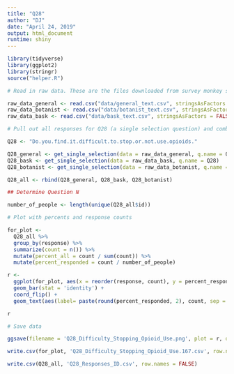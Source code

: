 ```yaml
---
title: "Q28"
author: "DJ"
date: "April 24, 2019"
output: html_document
runtime: shiny
---
```


```r
library(tidyverse)
library(ggplot2)
library(stringr)
source("helper.R")
```

```r
# Read in raw data. These are the files downloaded from survey monkey saved as a .csv

raw_data_general <- read.csv("data/general_text.csv", stringsAsFactors = FALSE)
raw_data_botanist <- read.csv("data/botanist_text.csv", stringsAsFactors = FALSE)
raw_data_bask <- read.csv("data/bask_text.csv", stringsAsFactors = FALSE)

```

```r
# Pull out all responses for Q28 (a single selection question) and combine

Q28 <- "Do.you.find.it.difficult.to.stop.or.not.use.opioids."

Q28_general <- get_single_selection(data = raw_data_general, q.name = Q28)
Q28_bask <- get_single_selection(data = raw_data_bask, q.name = Q28)
Q28_botanist <- get_single_selection(data = raw_data_botanist, q.name = Q28)

Q28_all <- rbind(Q28_general, Q28_bask, Q28_botanist)

## Determine Question N

number_of_people <- length(unique(Q28_all$id))

```

```r
# Plot with percents and response counts

for_plot <- 
  Q28_all %>%
  group_by(response) %>%
  summarize(count = n()) %>%
  mutate(percent_all = count / sum(count)) %>%
  mutate(percent_responded = count / number_of_people)

r <- 
  ggplot(for_plot, aes(x = reorder(response, count), y = percent_responded)) +
  geom_bar(stat = 'identity') +
  coord_flip() +
  geom_text(aes(label= paste(round(percent_responded, 2), count, sep = "***")))

r

```

```r
# Save data

ggsave(filename = 'Q28_Difficulty_Stopping_Opioid_Use.png', plot = r, device = 'png')

write.csv(for_plot, 'Q28_Difficulty_Stopping_Opioid_Use.167.csv', row.names = FALSE)

write.csv(Q28_all, 'Q28_Responses_ID.csv', row.names = FALSE)

```
